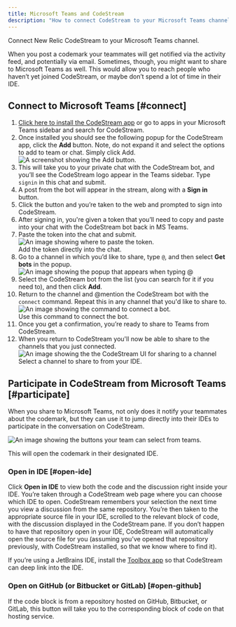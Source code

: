 ```yaml
---
title: Microsoft Teams and CodeStream
description: "How to connect CodeStream to your Microsoft Teams channel."
---
```


Connect New Relic CodeStream to your Microsoft Teams channel.

When you post a codemark your teammates will get notified via the activity feed, and potentially via email. Sometimes, though, you might want to share to Microsoft Teams as well. This would allow you to reach people who haven’t yet joined CodeStream, or maybe don’t spend a lot of time in their IDE. 

## Connect to Microsoft Teams [#connect]

1. [Click here to install the CodeStream app](https://teams.microsoft.com/l/app/7cf49ab7-8b65-4407-b494-f02b525eef2b?source=store-copy-link) or go to apps in your Microsoft Teams sidebar and search for CodeStream.
2. Once installed you should see the following popup for the CodeStream app, click the **Add** button. Note, do not expand it and select the options to add to team or chat. Simply click Add.
	![A screenshot showing the Add button.](/images/MSTCSAppPage.png "Add")
3. This will take you to your private chat with the CodeStream bot, and you’ll see the CodeStream logo appear in the Teams sidebar. Type `signin` in this chat and submit.
4. A post from the bot will appear in the stream, along with a **Sign in** button.
5. Click the button and you’re taken to the web and prompted to sign into CodeStream. 
6. After signing in, you're given a token that you’ll need to copy and paste into your chat with the CodeStream bot back in MS Teams. 
7. Paste the token into the chat and submit.
	![An image showing where to paste the token.](/images/MSTTokenMsg.png "Token")
	<figcaption>Add the token directly into the chat.</figcaption>
8. Go to a channel in which you’d like to share, type `@`, and then select **Get bots** in the popup. 
	![An image showing the popup that appears when typing @](/images/MSTGetBots.png "Bots")
9. Select the CodeStream bot from the list (you can search for it if you need to), and then click **Add**.
10. Return to the channel and @mention the CodeStream bot with the `connect` command. Repeat this in any channel that you'd like to share to.
	![An image showing the command to connect a bot.](/images/MSTConnectBot1.png "Connect bot")
	<figcaption>Use this command to connect the bot.</figcaption>
11. Once you get a confirmation, you’re ready to share to Teams from CodeStream.
12. When you return to CodeStream you'll now be able to share to the channels that you just connected.
	![An image showing the the CodeStream UI for sharing to a channel](/images/MSTSelectChannel.png "Share to channel")
	<figcaption>Select a channel to share to from your IDE.</figcaption>

## Participate in CodeStream from Microsoft Teams [#participate]

When you share to Microsoft Teams, not only does it notify your teammates about the codemark, but they can use it to jump directly into their IDEs to participate in the conversation on CodeStream.

![An image showing the buttons your team can select from teams.](/images/ShareOnMST1.png "Teams UI")
<figcaption>This will open the codemark in their designated IDE.</figcaption>

### Open in IDE [#open-ide]

Click **Open in IDE** to view both the code and the discussion right inside your IDE. You’re taken through a CodeStream web page where you can choose which IDE to open. CodeStream remembers your selection the next time you view a discussion from the same repository. You’re then taken to the appropriate source file in your IDE, scrolled to the relevant block of code, with the discussion displayed in the CodeStream pane. If you don’t happen to have that repository open in your IDE, CodeStream will automatically open the source file for you (assuming you’ve opened that repository previously, with CodeStream installed, so that we know where to find it).

If you’re using a JetBrains IDE, install the [Toolbox app](https://www.jetbrains.com/toolbox-app/) so that CodeStream can deep link into the IDE.

### Open on GitHub (or Bitbucket or GitLab) [#open-github]

If the code block is from a repository hosted on GitHub, Bitbucket, or GitLab, this button will take you to the corresponding block of code on that hosting service.
